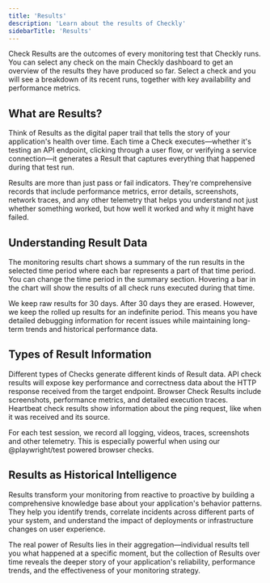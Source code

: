 ```yaml
---
title: 'Results'
description: 'Learn about the results of Checkly'
sidebarTitle: 'Results'
---
```


Check Results are the outcomes of every monitoring test that Checkly runs. You can select any check on the main Checkly dashboard to get an overview of the results they have produced so far. Select a check and you will see a breakdown of its recent runs, together with key availability and performance metrics. 

## What are Results?
Think of Results as the digital paper trail that tells the story of your application's health over time. Each time a Check executes—whether it's testing an API endpoint, clicking through a user flow, or verifying a service connection—it generates a Result that captures everything that happened during that test run.

Results are more than just pass or fail indicators. They're comprehensive records that include performance metrics, error details, screenshots, network traces, and any other telemetry that helps you understand not just whether something worked, but how well it worked and why it might have failed.

## Understanding Result Data
The monitoring results chart shows a summary of the run results in the selected time period where each bar represents a part of that time period. You can change the time period in the summary section. Hovering a bar in the chart will show the results of all check runs executed during that time.

We keep raw results for 30 days. After 30 days they are erased. However, we keep the rolled up results for an indefinite period. This means you have detailed debugging information for recent issues while maintaining long-term trends and historical performance data.

## Types of Result Information
Different types of Checks generate different kinds of Result data. API check results will expose key performance and correctness data about the HTTP response received from the target endpoint. Browser Check Results include screenshots, performance metrics, and detailed execution traces. Heartbeat check results show information about the ping request, like when it was received and its source.

For each test session, we record all logging, videos, traces, screenshots and other telemetry. This is especially powerful when using our @playwright/test powered browser checks.

## Results as Historical Intelligence
Results transform your monitoring from reactive to proactive by building a comprehensive knowledge base about your application's behavior patterns. They help you identify trends, correlate incidents across different parts of your system, and understand the impact of deployments or infrastructure changes on user experience.

The real power of Results lies in their aggregation—individual results tell you what happened at a specific moment, but the collection of Results over time reveals the deeper story of your application's reliability, performance trends, and the effectiveness of your monitoring strategy.

